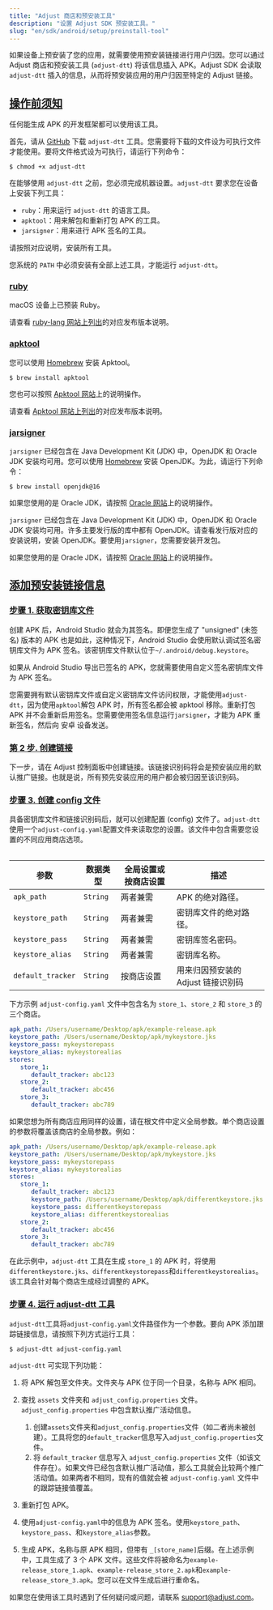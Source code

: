 ```yaml
---
title: "Adjust 商店和预安装工具"
description: "设置 Adjust SDK 预安装工具。"
slug: "en/sdk/android/setup/preinstall-tool"
---
```

如果设备上预安装了您的应用，就需要使用预安装链接进行用户归因。您可以通过 Adjust 商店和预安装工具 \(`adjust-dtt`\) 将该信息插入 APK。Adjust SDK 会读取 `adjust-dtt` 插入的信息，从而将预安装应用的用户归因至特定的 Adjust 链接。

[操作前须知](before-you-begin)
-------------------------

<callout type="note"> 

任何能生成 APK 的开发框架都可以使用该工具。
</Callout> 

首先，请从 [GitHub](https://github.com/adjust/android_sdk/blob/master/tools/adjust-dtt) 下载 `adjust-dtt` 工具。您需要将下载的文件设为可执行文件才能使用。要将文件格式设为可执行，请运行下列命令：

```console
$ chmod +x adjust-dtt
```

在能够使用 `adjust-dtt` 之前，您必须完成机器设置。`adjust-dtt` 要求您在设备上安装下列工具：

* `ruby`：用来运行 `adjust-dtt` 的语言工具。
* `apktool`：用来解包和重新打包 APK 的工具。
* `jarsigner`：用来进行 APK 签名的工具。

请按照对应说明，安装所有工具。
<callout type="important"> 

您系统的 `PATH` 中必须安装有全部上述工具，才能运行 `adjust-dtt`。
</Callout> 

### [ruby](ruby)

<tabs> <tab title="Mac OS" sync="mac"> 

macOS 设备上已预装 Ruby。
</Tab> <tab title="Linux" sync="linux"> 

请查看 [ruby\-lang 网站上列出](https://www.ruby-lang.org/en/documentation/installation/)的对应发布版本说明。
</Tab> </Tabs> 

### [apktool](apktool)

<tabs> <tab title="Mac OS" sync="mac"> 

您可以使用 [Homebrew](https://brew.sh/) 安装 Apktool。

```console
$ brew install apktool
```

您也可以按照 [Apktool 网站](https://ibotpeaches.github.io/Apktool/install/)上的说明操作。
</Tab> <tab title="Linux" sync="linux"> 

请查看 [Apktool 网站上列出](https://ibotpeaches.github.io/Apktool/install/)的对应发布版本说明。
</Tab> </Tabs> 

### [jarsigner](jarsigner)

<tabs> <tab title="Mac OS" sync="mac"> 

`jarsigner` 已经包含在 Java Development Kit \(JDK\) 中，OpenJDK 和 Oracle JDK 安装均可用。您可以使用 [Homebrew](https://brew.sh) 安装 OpenJDK。为此，请运行下列命令：

```console
$ brew install openjdk@16
```

如果您使用的是 Oracle JDK，请按照 [Oracle 网站](https://docs.oracle.com/en/java/javase/16/install/installation-jdk-macos.html#GUID-E8A251B6-D9A9-4276-ABC8-CC0DAD62EA33)上的说明操作。
</Tab> <tab title="Linux" sync="linux"> 

`jarsigner` 已经包含在 Java Development Kit \(JDK\) 中，OpenJDK 和 Oracle JDK 安装均可用。许多主要发行版的库中都有 OpenJDK。请查看发行版对应的安装说明，安装 OpenJDK。要使用`jarsigner`，您需要安装开发包。

如果您使用的是 Oracle JDK，请按照 [Oracle 网站](https://docs.oracle.com/en/java/javase/16/install/installation-jdk-linux-platforms.html#GUID-737A84E4-2EFF-4D38-8E60-3E29D1B884B8)上的说明操作。
</Tab> </Tabs> 

[添加预安装链接信息](add-preinstall-link-info)
-------------------------------------

### [步骤 1\. 获取密钥库文件](step-1-get-keystore-file)

创建 APK 后，Android Studio 就会为其签名。即便您生成了 "unsigned" \(未签名\) 版本的 APK 也是如此，这种情况下，Android Studio 会使用默认调试签名密钥库文件为 APK 签名。该密钥库文件默认位于`~/.android/debug.keystore`。

如果从 Android Studio 导出已签名的 APK，您就需要使用自定义签名密钥库文件为 APK 签名。

您需要拥有默认密钥库文件或自定义密钥库文件访问权限，才能使用`adjust-dtt`，因为使用`apktool`解包 APK 时，所有签名都会被 apktool 移除。重新打包 APK 并不会重新启用签名。您需要使用签名信息运行`jarsigner`，才能为 APK 重新签名，然后向 安卓 设备发送。

### [第 2 步. 创建链接](step-2-create-link)

下一步，请在 Adjust 控制面板中创建链接。该链接识别码将会是预安装应用的默认推广链接。也就是说，所有预先安装应用的用户都会被归因至该识别码。

### [步骤 3\. 创建 config 文件](step-3-create-a-config-file)

具备密钥库文件和链接识别码后，就可以创建配置 \(config\) 文件了。`adjust-dtt`使用一个`adjust-config.yaml`配置文件来读取您的设置。该文件中包含需要您设置的不同应用商店选项。
<table> 

|        参数         |   数据类型   | 全局设置或按商店设置 |          描述           |
|-------------------|----------|------------|-----------------------|
| `apk_path`        | `String` | 两者兼需       | APK 的绝对路径。            |
| `keystore_path`   | `String` | 两者兼需       | 密钥库文件的绝对路径。           |
| `keystore_pass`   | `String` | 两者兼需       | 密钥库签名密码。              |
| `keystore_alias`  | `String` | 两者兼需       | 密钥库名称。                |
| `default_tracker` | `String` | 按商店设置      | 用来归因预安装的 Adjust 链接识别码 |

</Table> 

下方示例 `adjust-config.yaml` 文件中包含名为 `store_1`、`store_2` 和 `store_3` 的三个商店。
<codeblock title="adjust-config.yaml"> 

```yaml
apk_path: /Users/username/Desktop/apk/example-release.apk
keystore_path: /Users/username/Desktop/apk/mykeystore.jks
keystore_pass: mykeystorepass
keystore_alias: mykeystorealias
stores:
   store_1:
      default_tracker: abc123
   store_2:
      default_tracker: abc456
   store_3:
      default_tracker: abc789
```

</CodeBlock> 

如果您想为所有商店应用同样的设置，请在根文件中定义全局参数。单个商店设置的参数将覆盖该商店的全局参数。例如：
<codeblock title="adjust-config.yaml"> 

```yaml
apk_path: /Users/username/Desktop/apk/example-release.apk
keystore_path: /Users/username/Desktop/apk/mykeystore.jks
keystore_pass: mykeystorepass
keystore_alias: mykeystorealias
stores:
   store_1:
      default_tracker: abc123
      keystore_path: /Users/username/Desktop/apk/differentkeystore.jks
      keystore_pass: differentkeystorepass
      keystore_alias: differentkeystorealias
   store_2:
      default_tracker: abc456
   store_3:
      default_tracker: abc789
```

</CodeBlock> 

在此示例中，`adjust-dtt` 工具在生成 `store_1` 的 APK 时，将使用`differentkeystore.jks`、`differentkeystorepass`和`differentkeystorealias`。该工具会针对每个商店生成经过调整的 APK。

### [步骤 4\. 运行 adjust\-dtt 工具](step-4-run-the-adjust-dtt-tool)

`adjust-dtt`工具将`adjust-config.yaml`文件路径作为一个参数。要向 APK 添加跟踪链接信息，请按照下列方式运行工具：

```console
$ adjust-dtt adjust-config.yaml
```

`adjust-dtt` 可实现下列功能：

1. 将 APK 解包至文件夹。文件夹与 APK 位于同一个目录，名称与 APK 相同。
2. 查找 `assets` 文件夹和 `adjust_config.properties` 文件。`adjust_config.properties` 中包含默认推广活动信息。 
   1. 创建`assets`文件夹和`adjust_config.properties`文件（如二者尚未被创建）。工具将您的`default_tracker`信息写入`adjust_config.properties`文件。
   2. 将 `default_tracker` 信息写入 `adjust_config.properties` 文件（如该文件存在）。如果文件已经包含默认推广活动值，那么工具就会比较两个推广活动值。如果两者不相同，现有的值就会被 `adjust-config.yaml` 文件中的跟踪链接值覆盖。

3. 重新打包 APK。
4. 使用`adjust-config.yaml`中的信息为 APK 签名。使用`keystore_path`、`keystore_pass`、和`keystore_alias`参数。
5. 生成 APK，名称与原 APK 相同，但带有 `_[store_name]`后缀。在上述示例中，工具生成了 3 个 APK 文件。这些文件将被命名为`example-release_store_1.apk`、`example-release_store_2.apk`和`example-release_store_3.apk`。您可以在文件生成后进行重命名。

如果您在使用该工具时遇到了任何疑问或问题，请联系 [support@adjust.com](mailto:support@adjust.com)。

